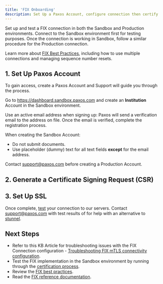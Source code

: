 ```yaml
---
title: 'FIX Onboarding'
description: Set Up a Paxos Account, configure connection then certify.
---
```



Set up and test a FIX connection in both the Sandbox and Production environments.
Connect to the Sandbox environment first for testing purposes.
Once the connection is working in Sandbox, follow a similar procedure for the Production connection.

<Tip>

Learn more about [FIX Best Practices](/guides/crypto-brokerage/fix/best-practices), including how to use multiple connections and managing sequence number resets.

</Tip>

## 1. Set Up Paxos Account

To gain access, create a Paxos Account and Support will guide you through the process.

<Tabs>
<Tab title="Sandbox">

Go to https://dashboard.sandbox.paxos.com and create an **Institution** Account in the Sandbox environment.

Use an active email address when signing up: Paxos will send a verification email to the address on file.
Once the email is verified, complete the registration process.

<Warning>

When creating the Sandbox Account:
- Do not submit documents.
- Use placeholder (dummy) text for all text fields **except** for the email address.

</Warning>

</Tab>
<Tab title="Production">

Contact support@paxos.com before creating a Production Account.

</Tab>
</Tabs>

## 2. Generate a Certificate Signing Request (CSR)

<FixCSR />

## 3. Set Up SSL

<FixSSL />

Once complete, [test](/guides/crypto-brokerage/fix/certify) your connection to our servers.
Contact support@paxos.com with test results of for help with an alternative to [stunnel](https://www.stunnel.org/).

## Next Steps
- Refer to this KB Article for troubleshooting issues with the FIX Connection configuration - [Troubleshooting FIX mTLS connectivity configuration](https://support.paxos.com/hc/en-us/articles/30477189764500).
- Test the FIX implementation in the Sandbox environment by running through the [certification process](/guides/crypto-brokerage/fix/certify).
- Review the [FIX best practices](/guides/crypto-brokerage/fix/best-practices).
- Read the [FIX reference documentation](https://developer.paxos.com/docs/itbit/fix/).
